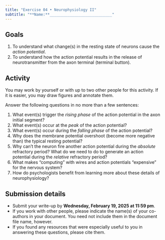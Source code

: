 ```yaml
---
title: "Exercise 04 • Neurophysiology II"
subtitle: "**Name:**____________________________"
---
```


## Goals

1. To understand what change(s) in the resting state of neurons cause the *action potential*.
2. To understand how the action potential results in the release of neurotransmitter from the axon terminal (terminal button).

## Activity

You may work by yourself or with up to two other people for this activity.
If it is easier, you may draw figures and annotate them.

Answer the following questions in no more than a few sentences:

1. What event(s) trigger the *rising phase* of the action potential in the axon initial segment?
2. What event(s) occur at the *peak* of the action potential?
3. What event(s) occur during the *falling phase* of the action potential?
4. Why does the membrane potential overshoot (become more negative than) the typical resting potential?
5. Why can't the neuron fire another action potential during the *absolute* refractory period? What do we need to do to generate an action potential during the *relative* refractory period? 
6. What makes "computing" with wires and action potentials "expensive" for the nervous system?
7. How do psychologists benefit from learning more about these details of neurophysiology?

## Submission details

- Submit your write-up by [**Wednesday, February 19, 2025 at 11:59 pm**]{.orange_due}.
- If you work with other people, please indicate the name(s) of your co-authors in your document. You need not include them in the document file name, however.
- If you found any resources that were especially useful to you in answering these questions, please cite them.
